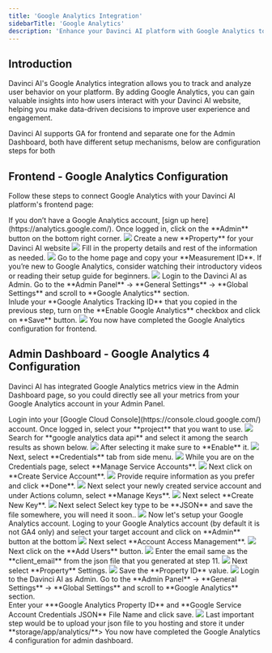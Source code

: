 ```yaml
---
title: 'Google Analytics Integration'
sidebarTitle: 'Google Analytics'
description: 'Enhance your Davinci AI platform with Google Analytics to track user behavior and gain valuable insights. This guide walks you through setting up Google Analytics for your Davinci AI website.'
---
```


## Introduction

Davinci AI's Google Analytics integration allows you to track and analyze user behavior on your platform. By adding Google Analytics, you can gain valuable insights into how users interact with your Davinci AI website, helping you make data-driven decisions to improve user experience and engagement.

<Info>Davinci AI supports GA for frontend and separate one for the Admin Dashboard, both have different setup mechanisms, below are configuration steps for both</Info>

## Frontend - Google Analytics Configuration

Follow these steps to connect Google Analytics with your Davinci AI platform's frontend page:

<Steps>
  <Step title="Step 1">
    If you don’t have a Google Analytics account, [sign up here](https://analytics.google.com/).
  </Step>
  <Step title="Step 2">
    Once logged in, click on the **Admin** button on the bottom right corner.  
    <img src="/images/advanced/analytics/ga-1.png" />
  </Step>
  <Step title="Step 3">
   Create a new **Property** for your Davinci AI website
   <img src="/images/advanced/analytics/ga-2.png" />
  </Step>
   <Step title="Step 4">
    Fill in the property details and rest of the information as needed. 
     <img src="/images/advanced/analytics/ga-3.png" />
  </Step>
  <Step title="Step 5">
     Go to the home page and copy your **Measurement ID**. 
     <Tip>If you’re new to Google Analytics, consider watching their introductory videos or reading their setup guide for beginners.</Tip>
     <img src="/images/advanced/analytics/ga-4.png" />
  </Step>
  <Step title="Step 6">
     Login to the Davinci AI as Admin. Go to the **Admin Panel** -> **General Settings** -> **Global Settings** and scroll to **Google Analytics** section. <br />
     Inlude your **Google Analytics Tracking ID** that you copied in the previous step, turn on the **Enable Google Analytics** checkbox and click on **Save** button. 
     <img src="/images/advanced/analytics/ga-5.png" />
  </Step>
  <Step title="Step 7">
    You now have completed the Google Analytics configuration for frontend.  
  </Step>
</Steps>


## Admin Dashboard - Google Analytics 4 Configuration

Davinci AI has integrated Google Analytics metrics view in the Admin Dashboard page, so you could directly see all your metrics from your Google Analytics account in your Admin Panel. 

<Steps>
  <Step title="Step 1">
    Login into your [Google Cloud Console](https://console.cloud.google.com/) account.
  </Step>
  <Step title="Step 2">
    Once logged in, select your **project** that you want to use.  
    <img src="/images/advanced/analytics/ga-41.jpg" />
  </Step>
  <Step title="Step 3">
    Search for **google analytics data api** and select it among the search results as shown below.
   <img src="/images/advanced/analytics/ga-42.jpg" />
  </Step>
   <Step title="Step 4">
    After selecting it make sure to **Enable** it. 
     <img src="/images/advanced/analytics/ga-43.jpg" />
  </Step>
  <Step title="Step 5">
     Next, select **Credentials** tab from side menu. 
     <img src="/images/advanced/analytics/ga-44.jpg" />
  </Step>
  <Step title="Step 6">
     While you are on the Credentials page, select **Manage Service Accounts**.
     <img src="/images/advanced/analytics/ga-45.jpg" />
  </Step>
  <Step title="Step 7">
     Next click on **Create Service Account**.
     <img src="/images/advanced/analytics/ga-46.jpg" />
  </Step>
  <Step title="Step 8">
     Provide require information as you prefer and click **Done**.
     <img src="/images/advanced/analytics/ga-47.jpg" />
  </Step>
  <Step title="Step 9">
     Next select your newly created service account and under Actions column, select **Manage Keys**.
     <img src="/images/advanced/analytics/ga-48.jpg" />
  </Step>
  <Step title="Step 10">
     Next select **Create New Key**.
     <img src="/images/advanced/analytics/ga-49.jpg" />
  </Step>
   <Step title="Step 11">
     Next select Select key type to be **JSON** and save the file somewhere, you will need it soon..
     <img src="/images/advanced/analytics/ga-49.jpg" />
  </Step>
   <Step title="Step 12">
     Now let's setup your Google Analytics account. Loging to your Google Analytics account (by default it is not GA4 only) and select your target account and click on **Admin** button at the bottom
     <img src="/images/advanced/analytics/ga-50.jpg" />
  </Step>
   <Step title="Step 13">
     Next select **Account Access Management**.
     <img src="/images/advanced/analytics/ga-51.jpg" />
  </Step>
  <Step title="Step 14">
    Next click on the **Add Users** button.
     <img src="/images/advanced/analytics/ga-52.jpg" />
  </Step>
  <Step title="Step 15">
     Enter the email same as the **client_email** from the json file that you generated at step 11.
     <img src="/images/advanced/analytics/ga-53.jpg" />
  </Step>
   <Step title="Step 16">
    Next select **Property** Settings.
     <img src="/images/advanced/analytics/ga-54.jpg" />
  </Step>
   <Step title="Step 17">
     Save the **Property ID** value.
     <img src="/images/advanced/analytics/ga-55.jpg" />
  </Step>
   <Step title="Step 18">
    Login to the Davinci AI as Admin. Go to the **Admin Panel** -> **General Settings** -> **Global Settings** and scroll to **Google Analytics** section. <br />
     Enter your ***Google Analytics Property ID** and **Google Service Account Credentials JSON** File Name and click save.
     <img src="/images/advanced/analytics/ga-56.png" />
  </Step>
   <Step title="Step 19">
    Last important step would be to upload your json file to you hosting and store it under **storage/app/analytics/**>
  </Step>
  <Step title="Step 20">
    You now have completed the Google Analytics 4 configuration for admin dashboard.  
  </Step>
</Steps>


